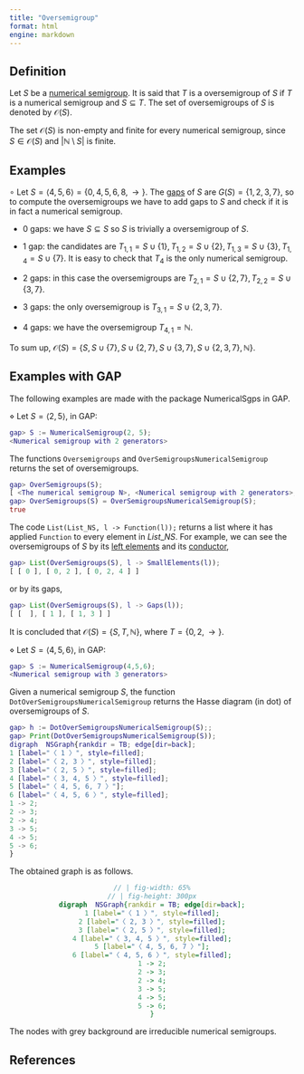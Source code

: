 ```yaml
---
title: "Oversemigroup"
format: html
engine: markdown
---
```


## Definition

Let $S$ be a [numerical semigroup](Numerical-semigroup.qmd). It is said that $T$ is a oversemigroup of $S$ if $T$ is a numerical semigroup and $S \subseteq T$. The set of oversemigroups of $S$ is denoted by $\mathcal{O}(S)$.

The set $\mathcal{O}(S)$ is non-empty and finite for every numerical semigroup, since $S \in \mathcal{O}(S)$ and $|\mathbb{N} \setminus S|$ is finite.

## Examples

$\circ$ Let $S = \langle 4, 5, 6 \rangle = \{ 0, 4, 5, 6, 8, \rightarrow\}$. The [gaps](Gap.qmd) of $S$ are $G(S) = \{1, 2, 3, 7\}$, so to compute the oversemigroups we have to add gaps to $S$ and check if it is in fact a numerical semigroup.

-   0 gaps: we have $S \subseteq S$ so $S$ is trivially a oversemigroup of $S$.

-   1 gap: the candidates are $T_{1,1} = S \cup \{1\}, T_{1,2} = S \cup \{2\}, T_{1,3} = S \cup \{3\}, T_{1,4} = S \cup \{7\}$. It is easy to check that $T_4$ is the only numerical semigroup.

-   2 gaps: in this case the oversemigroups are $T_{2,1} = S \cup \{2, 7\}, T_{2,2} = S \cup \{3, 7\}$.

-   3 gaps: the only oversemigroup is $T_{3,1} = S \cup \{2, 3, 7\}$.

-   4 gaps: we have the oversemigroup $T_{4,1} = \mathbb{N}$.

To sum up, $\mathcal{O}(S) = \{S, S \cup \{7\}, S \cup \{2, 7\}, S \cup \{3, 7\}, S \cup \{2, 3, 7\}, \mathbb{N}\}$.

## Examples with GAP

The following examples are made with the package NumericalSgps in GAP.

$\diamond$ Let $S = \langle 2, 5 \rangle$, in GAP:

``` gap
gap> S := NumericalSemigroup(2, 5);
<Numerical semigroup with 2 generators>
```

The functions `Oversemigroups` and `OverSemigroupsNumericalSemigroup` returns the set of oversemigroups.

``` gap
gap> OverSemigroups(S);
[ <The numerical semigroup N>, <Numerical semigroup with 2 generators>, <Numerical semigroup with 2 generators> ]
gap> OverSemigroups(S) = OverSemigroupsNumericalSemigroup(S);
true
```

The code `List(List_NS, l -> Function(l));` returns a list where it has applied `Function` to every element in $List\_NS$. For example, we can see the oversemigroups of $S$ by its [left elements](Left-elements.qmd) and its [conductor](Conductor.qmd),

``` gap
gap> List(OverSemigroups(S), l -> SmallElements(l));
[ [ 0 ], [ 0, 2 ], [ 0, 2, 4 ] ]
```

or by its gaps,

``` gap
gap> List(OverSemigroups(S), l -> Gaps(l));
[ [  ], [ 1 ], [ 1, 3 ] ]
```

It is concluded that $\mathcal{O}(S) = \{S, T, \mathbb{N}\}$, where $T = \{0, 2, \rightarrow\}$.

$\diamond$ Let $S = \langle 4,5,6 \rangle$, in GAP:

``` gap
gap> S := NumericalSemigroup(4,5,6);
<Numerical semigroup with 3 generators>
```

Given a numerical semigroup $S$, the function `DotOverSemigroupsNumericalSemigroup` returns the Hasse diagram (in dot) of oversemigroups of $S$.

``` gap
gap> h := DotOverSemigroupsNumericalSemigroup(S);;
gap> Print(DotOverSemigroupsNumericalSemigroup(S));
digraph  NSGraph{rankdir = TB; edge[dir=back];
1 [label="〈 1 〉", style=filled];
2 [label="〈 2, 3 〉", style=filled];
3 [label="〈 2, 5 〉", style=filled];
4 [label="〈 3, 4, 5 〉", style=filled];
5 [label="〈 4, 5, 6, 7 〉"];
6 [label="〈 4, 5, 6 〉", style=filled];
1 -> 2;
2 -> 3;
2 -> 4;
3 -> 5;
4 -> 5;
5 -> 6;
}
```

The obtained graph is as follows.

::: {style="text-align:center;"}
```dot
// | fig-width: 65%
// | fig-height: 300px
digraph  NSGraph{rankdir = TB; edge[dir=back];
1 [label="〈 1 〉", style=filled];
2 [label="〈 2, 3 〉", style=filled];
3 [label="〈 2, 5 〉", style=filled];
4 [label="〈 3, 4, 5 〉", style=filled];
5 [label="〈 4, 5, 6, 7 〉"];
6 [label="〈 4, 5, 6 〉", style=filled];
1 -> 2;
2 -> 3;
2 -> 4;
3 -> 5;
4 -> 5;
5 -> 6;
}

```
:::

The nodes with grey background are irreducible numerical semigroups.

## References
